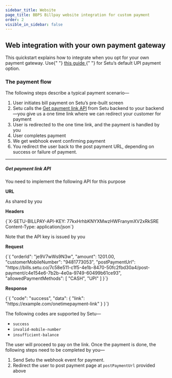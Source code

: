 ```yaml
---
sidebar_title: Website
page_title: BBPS Billpay website integration for custom payment
order: 2
visible_in_sidebar: false
---
```


## Web integration with your own payment gateway

<Callout type="tip">
  This quickstart explains how to integrate when you opt for your own payment
  gateway. Use{" "}
  <a href="/payments/billpay/quickstart/website" target="_blank">
    this guide
  </a>{" "}
  for Setu’s default UPI payment option.
</Callout>

### The payment flow

The following steps describe a typical payment scenario—

1. User initiates bill payment on Setu’s pre-built screen
2. Setu calls the <a href="/payments/billpay/custom-payment/website#get-payment-link-api">Get payment link API</a> from Setu backend to your backend—you give us a one time link where we can redirect your customer for payment
3. User is redirected to the one time link, and the payment is handled by you
4. User completes payment
5. We get webhook event confirming payment
6. You redirect the user back to the post payment URL, depending on success or failure of payment.

<hr class="tertiary" />

##### Get payment link API

You need to implement the following API for this purpose

**URL**

As shared by you

**Headers**

<CodeBlockWithCopy language="bash">
  {`X-SETU-BILLPAY-API-KEY: 77kxHrhbKNYXMwzHWFranymXV2xRkSRE
Content-Type: application/json`}
</CodeBlockWithCopy>

Note that the API key is issued by you

**Request**

<CodeBlockWithCopy language="json">
  {`{
  "orderId": "je9V7wWs9N3w",
  "amount": 1201.00,
  "customerMobileNumber": "9481773053",
  "postPaymentUrl": "https://bills.setu.co/7c58e511-c1f5-4e1b-8470-50fc2fbd30a4/post-payment/c4e154e6-7b2b-4e0a-9749-60499b61ce93",
  "allowedPaymentMethods": [
    "CASH", "UPI"
  ]
}`}
</CodeBlockWithCopy>

**Response**

<CodeBlockWithCopy language="json">
  {`{
  "code": "success",
  "data": {
    "link": "https://example.com/onetimepayment-link"
  }
}`}
</CodeBlockWithCopy>

The following codes are supported by Setu—

- `success`
- `invalid-mobile-number`
- `insufficient-balance`

The user will proceed to pay on the link. Once the payment is done, the following steps need to be completed by you—

1. Send Setu the webhook event for payment.
2. Redirect the user to post payment page at `postPaymentUrl` provided above

<WasPageHelpful />

